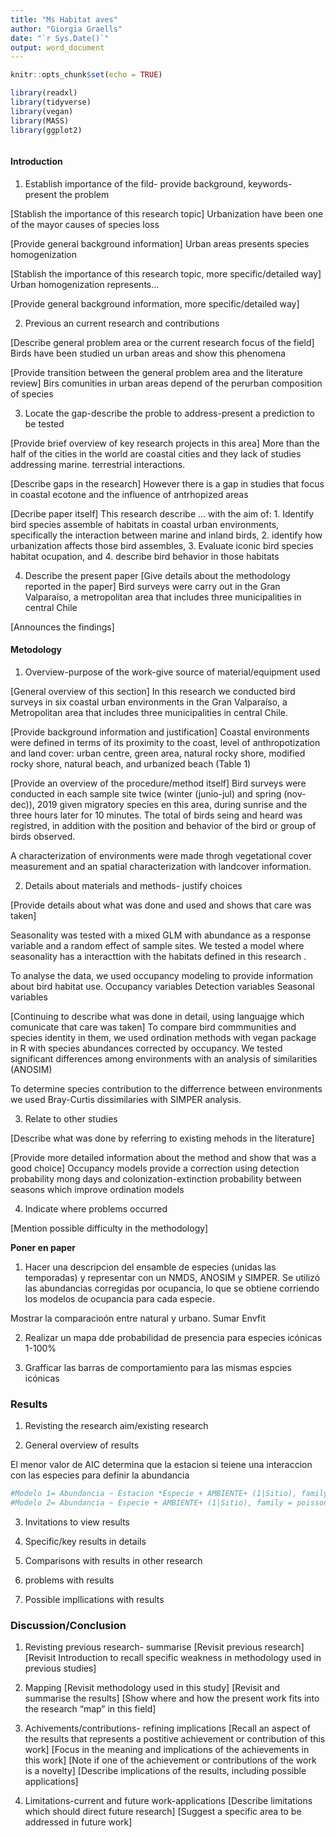 ```yaml
---
title: "Ms Habitat aves"
author: "Giorgia Graells"
date: "`r Sys.Date()`"
output: word_document
---
```


```r
knitr::opts_chunk$set(echo = TRUE)

library(readxl)
library(tidyverse)
library(vegan)
library(MASS)
library(ggplot2)
```

```r

```

#### Introduction

1. Establish importance of the fild- provide background, keywords- present the problem

[Stablish the importance of this research topic]
Urbanization have been one of the mayor causes of species loss

[Provide general background information]
Urban areas presents species homogenization  

[Stablish the importance of this research topic, more specific/detailed way]
Urban homogenization represents...

[Provide general background information, more specific/detailed way]

2. Previous an current research and contributions

[Describe general problem area or the current research focus of the field]
Birds have been studied un urban areas and show this phenomena

[Provide transition between the general problem area and the literature review]
Birs comunities in urban areas depend of the perurban composition of species

3. Locate the gap-describe the proble to address-present a prediction to be tested

[Provide brief overview of key research projects in this area]
More than the half of the cities in the world are coastal cities and they lack of studies addressing marine. terrestrial interactions.

[Describe gaps in the research]
However there is a gap in studies that focus in coastal ecotone and the influence of antrhopized areas

[Decribe paper itself]
This research describe ...
with the aim of: 1. Identify bird species assemble of habitats in coastal urban environments, specifically the interaction between marine and inland birds, 2. identify how urbanization affects those bird assembles, 3. Evaluate iconic bird species habitat ocupation, and 4. describe bird behavior in those habitats


4. Describe the present paper
[Give details about the methodology reported in the paper]
Bird surveys were carry out in the Gran Valparaíso, a metropolitan area that includes three municipalities in central Chile

[Announces the findings]





#### Metodology

1. Overview-purpose of the work-give source of material/equipment used

[General overview of this section]
In this research we conducted bird surveys in six coastal urban environments in the Gran Valparaíso, a Metropolitan area that includes three municipalities in central Chile.

[Provide background information and justification]
Coastal environments were defined in terms of its proximity to the coast, level of anthropotization and land cover: urban centre, green area, natural rocky shore, modified rocky shore, natural beach, and urbanized beach (Table 1)


[Provide an overview of the procedure/method itself]
Bird surveys were conducted in each sample site twice (winter (junio-jul) and spring (nov-dec)), 2019 given migratory species en this area, during sunrise and the three hours later for 10 minutes. 
The total of birds seing and heard was registred, in addition with the position and behavior of the bird or group of birds observed.

A characterization of environments were made throgh vegetational cover measurement and an spatial characterization with landcover information.

2. Details about materials and methods- justify choices

[Provide details about what was done and used and shows that care was taken]

Seasonality was tested with a mixed GLM with abundance as a response variable and a random effect of sample sites. We tested a model where seasonality has a interacttion with the habitats defined in this research .

To analyse the data, we used occupancy modeling to provide information about bird habitat use.
Occupancy variables
Detection variables
Seasonal variables


[Continuing to describe what was done in detail, using languajge which comunicate that care was taken]
To compare bird commmunities and species identity in them, we used ordination methods with vegan package in R with species abundances corrected by occupancy.
We tested significant differences among environments with an analysis of similarities (ANOSIM) 

To determine species contribution to the differrence between environments we used Bray-Curtis dissimilaries with SIMPER analysis.


3. Relate to other studies

[Describe what was done by referring to existing mehods in the literature]

[Provide more detailed information about the method and show that was a good choice]
Occupancy models provide a correction using detection probability mong days and colonization-extinction probability between seasons which improve ordination models

4. Indicate where problems occurred

[Mention possible difficulty in the methodology]






**Poner en paper**

1. Hacer una descripcion del ensamble de especies (unidas las temporadas) y representar con un NMDS, ANOSIM y SIMPER.
Se utilizó las abundancias corregidas por ocupancia, lo que se obtiene corriendo los modelos de ocupancia para cada especie.





Mostrar la comparacioón entre natural y urbano.
Sumar Envfit

2. Realizar un mapa dde probabilidad de presencia para especies icónicas 1-100%

3. Grafficar las barras de comportamiento para las mismas espcies icónicas




### Results

1. Revisting the research aim/existing research

2. General overview of results

El menor valor de AIC determina que la estacion si teiene una interaccion con las especies para definir la abundancia

```r
#Modelo 1= Abundancia ~ Estacion *Especie + AMBIENTE+ (1|Sitio), family = poisson, data =Aves ) #AIC 17716.1
#Modelo 2= Abundancia ~ Especie + AMBIENTE+ (1|Sitio), family = poisson, data =Aves )           #AIC 18241.0


```


3. Invitations to view results

4. Specific/key results in details

5. Comparisons with results in other research

6. problems with results

7. Possible impllications with results






### Discussion/Conclusion

1. Revisting previous research- summarise
[Revisit previous research]
[Revisit Introduction to recall specific weakness in methodology used in previous studies]

2. Mapping 
[Revisit methodology used in this study]
[Revisit and summarise the results]
[Show where and how the present work fits into the research "map" in this field]

3. Achivements/contributions- refining implications
[Recall an aspect of the results that represents a postitive achievement or contribution of this work]
[Focus in the meaning and implications of the achievements in this work]
[Note if one of the achievement or contributions of the work is a novelty]
[Describe implications of the results, including possible applications]

4. Limitations-current and future work-applications
[Describe limitations which should direct future research]
[Suggest a specific area to be addressed in future work]


